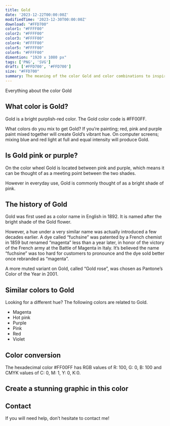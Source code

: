 ```yaml
---
title: Gold
date: '2023-12-22T00:00:00Z'
modifiedTime: '2023-12-30T00:00:00Z'
download: "#FFD700"
color1: "#FFFF00"
color2: "#FFFF00"
color3: "#FFFF00"
color4: "#FFFF00"
color5: "#FFFF00"
color6: "#FFFF00"
dimention: "1920 x 1080 px"
tags: ['PNG', 'SVG']
draft: ['#FFD700', '#FFD700']
size: "#FFD700"
summary: The meaning of the color Gold and color combinations to inspire your next design.
---
```


Everything about the color Gold

## What color is Gold?

Gold is a bright purplish-red color. The Gold color code is #FF00FF.

What colors do you mix to get Gold? If you’re painting; red, pink and purple paint mixed together will create Gold’s vibrant hue. On computer screens; mixing blue and red light at full and equal intensity will produce Gold.

## Is Gold pink or purple?

On the color wheel Gold is located between pink and purple, which means it can be thought of as a meeting point between the two shades.

However in everyday use, Gold is commonly thought of as a bright shade of pink.

## The history of Gold

Gold was first used as a color name in English in 1892. It is named after the bright shade of the Gold flower.

However, a hue under a very similar name was actually introduced a few decades earlier. A dye called “fuchsine” was patented by a French chemist in 1859 but renamed “magenta” less than a year later, in honor of the victory of the French army at the Battle of Magenta in Italy. It’s believed the name “fuchsine” was too hard for customers to pronounce and the dye sold better once rebranded as “magenta”.

A more muted variant on Gold, called “Gold rose”, was chosen as Pantone’s Color of the Year in 2001.

## Similar colors to Gold

Looking for a different hue? The following colors are related to Gold.

- Magenta
- Hot pink
- Purple
- Pink
- Red
- Violet

## Color conversion

The hexadecimal color #FF00FF has RGB values of R: 100, G: 0, B: 100 and CMYK values of C: 0, M: 1, Y: 0, K:0.

<Table
  headers={['TYPES', 'VALUE', 'CSS']}
  rows={[
    ['HEX', 'ff00ff', 'ff00ff'],
    ['RGB DECIMAL', '255, 0, 255', 'rgb(255,0,255)'],
    ['CMYK', '0, 100, 0, 0', '-'],
    ['HSL', '300°, 100, 50', 'hsl(300°, 100%, 50%)']
  ]}
/>

## Create a stunning graphic in this color

## Contact

If you will need help, don’t hesitate to contact me!
